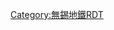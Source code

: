 {{Routemap
|title=无锡地铁2号线
|title-bg=#{{无锡地铁颜色|2}}
|title-color=white
|inline=<includeonly>1</includeonly>
|map=
\uextCONTg\~~ ~~ ~~ ~~规划延伸
uKDSTaq\utSTRaq\uxtABZg+r\\~~ ~~ ~~ ~~ 青龙山停车场
utBHF~~ ~~[[梅园开原寺站|梅园开原寺]]
utBHF~~ ~~[[荣巷站|荣巷]]
utBHF~~ ~~[[小桃源站|小桃源]]
utSTR+l\utTINTt\utCONTfq~~ ~~[[河埒口站|河埒口]]~~{{无锡地铁线路链接|4|BOX|N}}~~{{rmr|刘潭|Ricon=R}}
utCONTf\utSTR\~~ ~~ ~~ ~~{{rmr|Licon=D|映月湖公园}}
utBHF~~ ~~[[大王基站|大王基]]
utBHF~~ ~~[[梁溪大桥站|梁溪大桥]]
WASSERq\utKRZW\WASSERq~~ ~~ ~~ ~~京杭大运河
utBHF~~ ~~[[五爱广场站|五爱广场]]
utCONTgq\utABZq2\utTINTt\utCONTfq\~~ ~~[[三阳广场站|三阳广场]]~~{{无锡地铁线路链接|1|BOX|N}}~~{{rmr|Licon=L|南方泉|堰桥|Ricon=R}}
utABZg+4~~ ~~ ~~ ~~{{rmr|Licon=c4|联络线前往1号线}}
utBHF~~ ~~[[东林广场站|东林广场]]
utBHF~~ ~~[[上马墩站|上马墩]]
utABZg2~~ ~~ ~~ ~~{{rmr|Licon=c2|联络线前往3号线}}
\utCONTgq\utTINTt\utABZq+4\utCONTfq~~ ~~[[靖海站|靖海]]~~{{无锡地铁线路链接|3|BOX|N}}~~{{rmr|Licon=L|硕放机场|苏庙|Ricon=R}}
utBHF~~ ~~[[广益站|广益]]
utBHF~~ ~~[[柏庄站 (无锡地铁)|柏庄]]
uextCONTgq\utTINTxt\uextCONTfq~~ ~~[[东亭站 (无锡地铁)|东亭]]~~{{无锡地铁线路链接|5|BOX|N}}
uhtSTRe
uhBHF~~ ~~[[庄桥站 (无锡市)|庄桥]]
uhBHF~~ ~~[[云林站|云林]]
uhBHF~~ ~~[[九里河公园站|九里河公园]]
uhBHF~~ ~~[[查桥站|查桥]]
uhtSTRa
uKDSTaq\utSTRaq\utABZg+r\\~~ ~~ ~~ ~~ 查桥车辆段
uextCONTg\utSTR\~~ ~~ ~~ ~~{{rmr|Licon=U|刘潭}}
uextSTRl\utTINTt\uextENDEeq~~ ~~[[映月湖公园站|映月湖公园]]~~{{无锡地铁线路链接|4|BOX|N}}
utBHF~~ ~~[[迎宾广场站|迎宾广场]]
LDER\utBHF!~HUB2\HUBc3~~[[无锡东站#地铁车站|无锡东站]]
\CONTgq\umtKRZ!~HUBc1\BHFq!~HUB4\CONTfq~~ ~~ ~~ ~~{{中国铁路名|京沪高铁}}
uetBHF~~ ~~[[安镇站|安镇]]<sup>（暂未开通）</sup>
utENDEe
}}<noinclude>
{{Rdt intro|[[无锡地铁]][[无锡地铁2号线|2号线]]}}
[[Category:無錫地鐵RDT]]
</noinclude>